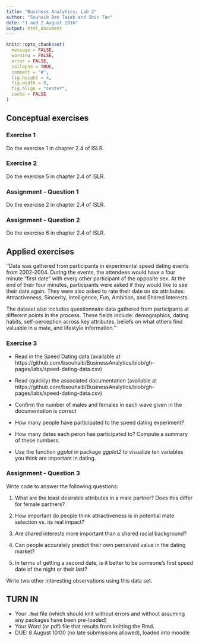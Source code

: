 ```yaml
---
title: "Business Analytics; Lab 2"
author: "Souhaib Ben Taieb and Shin Tan"
date: "1 and 2 August 2016"
output: html_document
---
```


```r
knitr::opts_chunk$set(
  message = FALSE,
  warning = FALSE,
  error = FALSE, 
  collapse = TRUE,
  comment = "#",
  fig.height = 4,
  fig.width = 8,
  fig.align = "center",
  cache = FALSE
)
```

## Conceptual exercises

### Exercise 1

Do the exercise 1 in chapter 2.4 of ISLR.

### Exercise 2

Do the exercise 5 in chapter 2.4 of ISLR.

### Assignment - Question 1

Do the exercise 2 in chapter 2.4 of ISLR.

### Assignment - Question 2

Do the exercise 6 in chapter 2.4 of ISLR.

## Applied exercises

''Data was gathered from participants in experimental speed dating events from 2002-2004. During the events, the attendees would have a four minute "first date" with every other participant of the opposite sex. At the end of their four minutes, participants were asked if they would like to see their date again. They were also asked to rate their date on six attributes: Attractiveness, Sincerity, Intelligence, Fun, Ambition, and Shared Interests.

The dataset also includes questionnaire data gathered from participants at different points in the process. These fields include: demographics, dating habits, self-perception across key attributes, beliefs on what others find valuable in a mate, and lifestyle information.''

### Exercise 3

- Read in the Speed Dating data (available at https://github.com/bsouhaib/BusinessAnalytics/blob/gh-pages/labs/speed-dating-data.csv)
- Read (quickly) the associated documentation (available at https://github.com/bsouhaib/BusinessAnalytics/blob/gh-pages/labs/speed-dating-data.csv)

- Confirm the number of males and females in each wave given in the documentation is correct

- How many people have participated to the speed dating experiment?

- How many dates each peron has participated to? Compute a summary of these numbers.

- Use the function *ggplot* in package *ggplot2* to visualize ten variables you think are important in dating.

### Assignment - Question 3

Write code to answer the following questions:

1. What are the least desirable attributes in a male partner? Does this differ for female partners?

2. How important do people think attractiveness is in potential mate selection vs. its real impact?

3. Are shared interests more important than a shared racial background?

4. Can people accurately predict their own perceived value in the dating market?

5. In terms of getting a second date, is it better to be someone's first speed date of the night or their last?

Write two other interesting observations using this data set.


## TURN IN 

- Your `.Rmd` file (which should knit without errors and without assuming any packages have been pre-loaded)
- Your Word (or pdf) file that results from knitting the Rmd.
- DUE: 8 August 10:00 (no late submissions allowed), loaded into moodle

